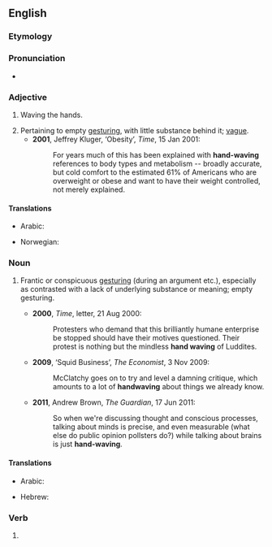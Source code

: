 {{also|hand-waving|hand waving}}
==English==
{{was wotd|2011|June|19}}

===Etymology===
{{compound|en|hand|waving}}

===Pronunciation===
* {{a|UK}} {{IPA|/ˈhandweɪvɪŋ/|lang=en}}

===Adjective===
{{en-adj}}

# {{lb|en|not comparable}} Waving the hands.
# Pertaining to empty [[gesturing]], with little substance behind it; [[vague]].
#* '''2001''', Jeffrey Kluger, ‘Obesity’, ''Time'', 15 Jan 2001:
#*: For years much of this has been explained with '''hand-waving''' references to body types and metabolism -- broadly accurate, but cold comfort to the estimated 61% of Americans who are overweight or obese and want to have their weight controlled, not merely explained.

====Translations====
{{trans-top|waving the hands}}
* Arabic: {{t|ar|تَلْوِيح بِالْيَد|m|tr=talwīḥ bi-l-yad}}
{{trans-mid}}
* Norwegian: {{t|no|gestikulerende}}
{{trans-bottom}}

===Noun===
{{en-noun|~}}

# {{lb|en|chiefly|_|figuratively}} Frantic or conspicuous [[gesturing]] (during an argument etc.), especially as contrasted with a lack of underlying substance or meaning; empty gesturing.
#* '''2000''', ''Time'', letter, 21 Aug 2000:
#*: Protesters who demand that this brilliantly humane enterprise be stopped should have their motives questioned. Their protest is nothing but the mindless '''hand waving''' of Luddites.
#* '''2009''', ‘Squid Business’, ''The Economist'', 3 Nov 2009:
#*: McClatchy goes on to try and level a damning critique, which amounts to a lot of '''handwaving''' about things we already know.
#* '''2011''', Andrew Brown, ''The Guardian'', 17 Jun 2011:
#*: So when we're discussing thought and conscious processes, talking about minds is precise, and even measurable (what else do public opinion pollsters do?) while talking about brains is just '''hand-waving'''.

====Translations====
{{trans-top|frantic or conspicuous gesturing}}
* Arabic: {{t|ar|تَلْوِيح بِالْيَد|m|tr=talwīḥ bi-l-yad}}
{{trans-mid}}
* Hebrew: {{t|he|נפנופי־ידיים}}
{{trans-bottom}}

===Verb===
{{head|en|verb form}}

# {{present participle of|handwave|lang=en|nocat=1}}